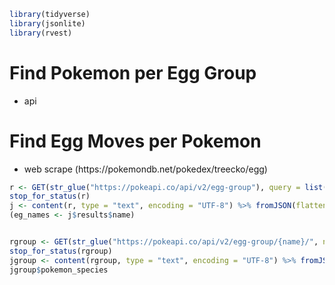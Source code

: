 ```r
library(tidyverse)
library(jsonlite)
library(rvest)
```

# Find Pokemon per Egg Group
- api

# Find Egg Moves per Pokemon
- web scrape (https://pokemondb.net/pokedex/treecko/egg)

```r
r <- GET(str_glue("https://pokeapi.co/api/v2/egg-group"), query = list(limit = "1000"))
stop_for_status(r)
j <- content(r, type = "text", encoding = "UTF-8") %>% fromJSON(flatten = TRUE)
(eg_names <- j$results$name)


rgroup <- GET(str_glue("https://pokeapi.co/api/v2/egg-group/{name}/", name = "monster"))
stop_for_status(rgroup)
jgroup <- content(rgroup, type = "text", encoding = "UTF-8") %>% fromJSON(flatten = TRUE)
jgroup$pokemon_species

```